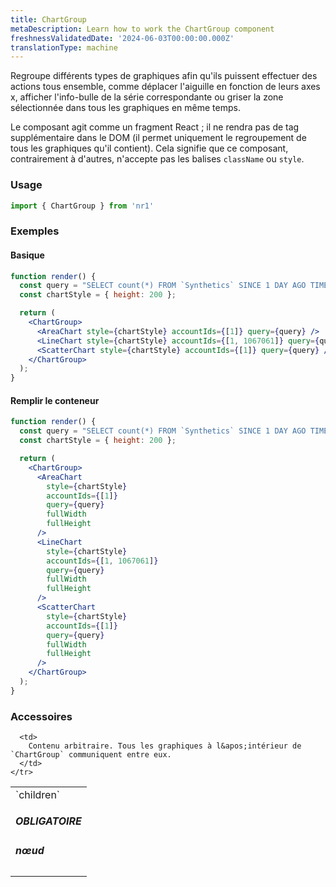 ```yaml
---
title: ChartGroup
metaDescription: Learn how to work the ChartGroup component
freshnessValidatedDate: '2024-06-03T00:00:00.000Z'
translationType: machine
---
```


Regroupe différents types de graphiques afin qu&apos;ils puissent effectuer des actions tous ensemble, comme déplacer l&apos;aiguille en fonction de leurs axes x, afficher l&apos;info-bulle de la série correspondante ou griser la zone sélectionnée dans tous les graphiques en même temps.

Le composant agit comme un fragment React ; il ne rendra pas de tag supplémentaire dans le DOM (il permet uniquement le regroupement de tous les graphiques qu&apos;il contient). Cela signifie que ce composant, contrairement à d&apos;autres, n&apos;accepte pas les balises `className` ou `style`.

### Usage

```js
import { ChartGroup } from 'nr1'
```

### Exemples

#### Basique

```jsx
function render() {
  const query = "SELECT count(*) FROM `Synthetics` SINCE 1 DAY AGO TIMESERIES AUTO FACET jobType";
  const chartStyle = { height: 200 };

  return (
    <ChartGroup>
      <AreaChart style={chartStyle} accountIds={[1]} query={query} />
      <LineChart style={chartStyle} accountIds={[1, 1067061]} query={query} />
      <ScatterChart style={chartStyle} accountIds={[1]} query={query} />
    </ChartGroup>
  );
}
```

#### Remplir le conteneur

```jsx
function render() {
  const query = "SELECT count(*) FROM `Synthetics` SINCE 1 DAY AGO TIMESERIES AUTO FACET jobType";
  const chartStyle = { height: 200 };

  return (
    <ChartGroup>
      <AreaChart
        style={chartStyle}
        accountIds={[1]}
        query={query}
        fullWidth
        fullHeight
      />
      <LineChart
        style={chartStyle}
        accountIds={[1, 1067061]}
        query={query}
        fullWidth
        fullHeight
      />
      <ScatterChart
        style={chartStyle}
        accountIds={[1]}
        query={query}
        fullWidth
        fullHeight
      />
    </ChartGroup>
  );
}
```

### Accessoires

<table>
  <tbody>
    <tr>
      <td>
        `children` <h5>OBLIGATOIRE</h5> <h5>nœud</h5>
      </td>

      <td>
        Contenu arbitraire. Tous les graphiques à l&apos;intérieur de `ChartGroup` communiquent entre eux.
      </td>
    </tr>
  </tbody>
</table>